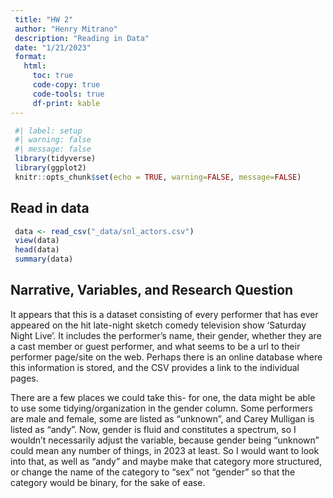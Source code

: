 ```yaml
---
 title: "HW 2"
 author: "Henry Mitrano"
 description: "Reading in Data"
 date: "1/21/2023"
 format:
   html:
     toc: true
     code-copy: true
     code-tools: true
     df-print: kable
---
```

 
```r
 #| label: setup
 #| warning: false
 #| message: false
 library(tidyverse)
 library(ggplot2)
 knitr::opts_chunk$set(echo = TRUE, warning=FALSE, message=FALSE)
```

## Read in data

```r
 data <- read_csv("_data/snl_actors.csv")
 view(data)
 head(data)
 summary(data)
```

## Narrative, Variables, and Research Question
It appears that this is a dataset consisting of every performer that has ever appeared on the hit late-night sketch comedy television show 'Saturday Night Live'. It includes the performer's name, their gender, whether they are a cast member or guest performer, and what seems to be a url to their performer page/site on the web. Perhaps there is an online database where this information is stored, and the CSV provides a link to the individual pages.

There are a few places we could take this- for one, the data might be able to use some tidying/organization in the gender column. Some performers are male and female, some are listed as "unknown", and Carey Mulligan is listed as "andy". Now, gender is fluid and constitutes a spectrum, so I wouldn't necessarily adjust the variable, because gender being "unknown" could mean any number of things, in 2023 at least. So I would want to look into that, as well as "andy" and maybe make that category more structured, or change the name of the category to "sex" not "gender" so that the category would be binary, for the sake of ease.
